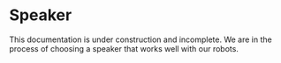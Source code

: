 
# Speaker

<Callout type="warning" emoji="⚠️">
This documentation is under construction and incomplete. We are in the process of choosing a speaker that works well with our robots.
</Callout>
